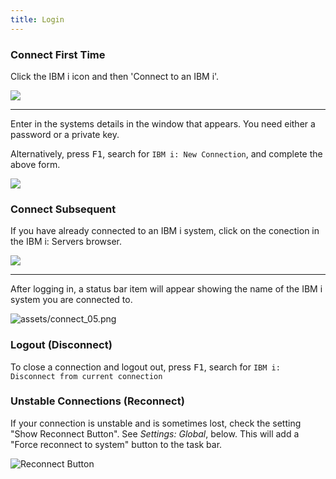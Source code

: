 ```yaml
---
title: Login 
---
```



### Connect First Time

<CardGrid>

<Card>

Click the IBM i icon and then 'Connect to an IBM i'.

</Card><Card>

![](../../assets/connect_02.png)

</Card></CardGrid>

---

<CardGrid>

<Card>

Enter in the systems details in the window that appears. You need either a password or a private key.

Alternatively, press <kbd>F1</kbd>, search for `IBM i: New Connection`, and complete the above form.

</Card><Card>

![](../../assets/connect_03.png)

</Card></CardGrid>

### Connect Subsequent

<CardGrid>

<Card>

If you have already connected to an IBM i system, click on the conection in the IBM i: Servers browser.

</Card><Card>

![](../../assets/connect_04.png)

</Card></CardGrid>

---

<CardGrid>

<Card>

After logging in, a status bar item will appear showing the name of the IBM i system you are connected to.

</Card><Card>

![assets/connect_05.png](../../assets/connect_05.png)

</Card></CardGrid>

### Logout (Disconnect)

To close a connection and logout out, press <kbd>F1</kbd>, search for `IBM i: Disconnect from current connection`

### Unstable Connections (Reconnect)

<CardGrid>

<Card>

If your connection is unstable and is sometimes lost, check the setting "Show Reconnect Button". See *Settings: Global*, below. This will add a "Force reconnect to system" button to the task bar.

</Card><Card>

![Reconnect Button](../../assets/connect_06.png)

</Card></CardGrid>